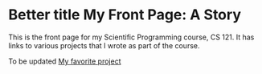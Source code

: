# Better title  My Front Page: A Story

This is the front page for my Scientific Programming course, CS 121.  It has links to various projects that I wrote as part of the course.

To be updated
[My favorite project](functionsandgraphics.html)

